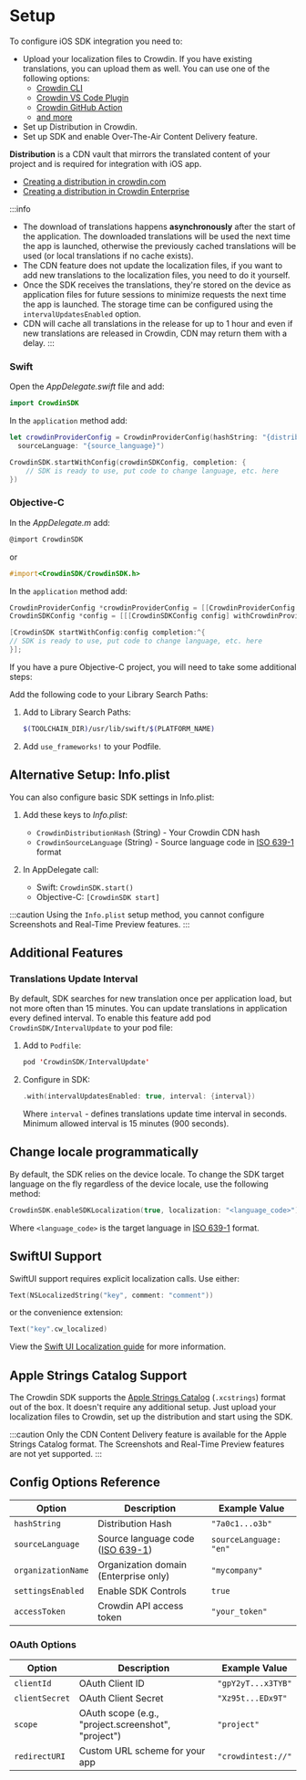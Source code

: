 # Setup

To configure iOS SDK integration you need to:

- Upload your localization files to Crowdin. If you have existing translations, you can upload them as well. You can use one of the following options:
    - [Crowdin CLI](https://crowdin.github.io/crowdin-cli/)
    - [Crowdin VS Code Plugin](https://store.crowdin.com/visual-studio-code)
    - [Crowdin GitHub Action](https://github.com/marketplace/actions/crowdin-action)
    - [and more](https://support.crowdin.com/uploading-files/)
- Set up Distribution in Crowdin.
- Set up SDK and enable Over-The-Air Content Delivery feature.

**Distribution** is a CDN vault that mirrors the translated content of your project and is required for integration with iOS app.

- [Creating a distribution in crowdin.com](https://support.crowdin.com/content-delivery/)
- [Creating a distribution in Crowdin Enterprise](https://support.crowdin.com/enterprise/content-delivery/)

:::info
- The download of translations happens **asynchronously** after the start of the application. The downloaded translations will be used the next time the app is launched, otherwise the previously cached translations will be used (or local translations if no cache exists).
- The CDN feature does not update the localization files, if you want to add new translations to the localization files, you need to do it yourself.
- Once the SDK receives the translations, they're stored on the device as application files for future sessions to minimize requests the next time the app is launched. The storage time can be configured using the `intervalUpdatesEnabled` option.
- CDN will cache all translations in the release for up to 1 hour and even if new translations are released in Crowdin, CDN may return them with a delay.
:::

### Swift

Open the *AppDelegate.swift* file and add:

```swift
import CrowdinSDK
```

In the `application` method add:

```swift
let crowdinProviderConfig = CrowdinProviderConfig(hashString: "{distribution_hash}",
  sourceLanguage: "{source_language}")

CrowdinSDK.startWithConfig(crowdinSDKConfig, completion: {
    // SDK is ready to use, put code to change language, etc. here
})
```

### Objective-C

In the *AppDelegate.m* add:

```objectivec
@import CrowdinSDK
```

or

```objectivec
#import<CrowdinSDK/CrowdinSDK.h>
```

In the `application` method add:

```objectivec
CrowdinProviderConfig *crowdinProviderConfig = [[CrowdinProviderConfig alloc] initWithHashString:@"" sourceLanguage:@""];
CrowdinSDKConfig *config = [[[CrowdinSDKConfig config] withCrowdinProviderConfig:crowdinProviderConfig]];

[CrowdinSDK startWithConfig:config completion:^{
// SDK is ready to use, put code to change language, etc. here
}];
```

If you have a pure Objective-C project, you will need to take some additional steps:

Add the following code to your Library Search Paths:

1.  Add to Library Search Paths:

    ```bash
    $(TOOLCHAIN_DIR)/usr/lib/swift/$(PLATFORM_NAME)
    ```

2.  Add `use_frameworks!` to your Podfile.

## Alternative Setup: Info.plist

You can also configure basic SDK settings in Info.plist:

1. Add these keys to *Info.plist*:
   - `CrowdinDistributionHash` (String) - Your Crowdin CDN hash
   - `CrowdinSourceLanguage` (String) - Source language code in [ISO 639-1](http://www.loc.gov/standards/iso639-2/php/English_list.php) format

2. In AppDelegate call:
   - Swift: `CrowdinSDK.start()`
   - Objective-C: `[CrowdinSDK start]`

:::caution
Using the `Info.plist` setup method, you cannot configure Screenshots and Real-Time Preview features.
:::

## Additional Features

### Translations Update Interval

By default, SDK searches for new translation once per application load, but not more often than 15 minutes. You can update translations in application every defined interval. To enable this feature add pod `CrowdinSDK/IntervalUpdate` to your pod file:

1.  Add to `Podfile`:

    ```swift
    pod 'CrowdinSDK/IntervalUpdate'
    ```

2.  Configure in SDK:

    ```swift
    .with(intervalUpdatesEnabled: true, interval: {interval})
    ```

    Where `interval` - defines translations update time interval in seconds. Minimum allowed interval is 15 minutes (900 seconds).

## Change locale programmatically

By default, the SDK relies on the device locale. To change the SDK target language on the fly regardless of the device locale, use the following method:

```swift
CrowdinSDK.enableSDKLocalization(true, localization: "<language_code>")
```

Where `<language_code>` is the target language in [ISO 639-1](http://www.loc.gov/standards/iso639-2/php/English_list.php) format.

## SwiftUI Support

SwiftUI support requires explicit localization calls. Use either:

```swift
Text(NSLocalizedString("key", comment: "comment"))
```

or the convenience extension:

```swift
Text("key".cw_localized)
```

View the [Swift UI Localization guide](/guides/swift-ui) for more information.

## Apple Strings Catalog Support

The Crowdin SDK supports the [Apple Strings Catalog](https://store.crowdin.com/string_catalog) (`.xcstrings`) format out of the box. It doesn't require any additional setup. Just upload your localization files to Crowdin, set up the distribution and start using the SDK.

:::caution
Only the CDN Content Delivery feature is available for the Apple Strings Catalog format. The Screenshots and Real-Time Preview features are not yet supported.
:::

## Config Options Reference

| Option             | Description                                                                                    | Example Value          |
|--------------------|------------------------------------------------------------------------------------------------|------------------------|
| `hashString`       | Distribution Hash                                                                              | `"7a0c1...o3b"`        |
| `sourceLanguage`   | Source language code ([ISO 639-1](http://www.loc.gov/standards/iso639-2/php/English_list.php)) | `sourceLanguage: "en"` |
| `organizationName` | Organization domain (Enterprise only)                                                          | `"mycompany"`          |
| `settingsEnabled`  | Enable SDK Controls                                                                            | `true`                 |
| `accessToken`      | Crowdin API access token                                                                       | `"your_token"`         |

### OAuth Options

| Option         | Description                                         | Example Value      |
|----------------|-----------------------------------------------------|--------------------|
| `clientId`     | OAuth Client ID                                     | `"gpY2yT...x3TYB"` |
| `clientSecret` | OAuth Client Secret                                 | `"Xz95t...EDx9T"`  |
| `scope`        | OAuth scope (e.g., "project.screenshot", "project") | `"project"`        |
| `redirectURI`  | Custom URL scheme for your app                      | `"crowdintest://"` |
